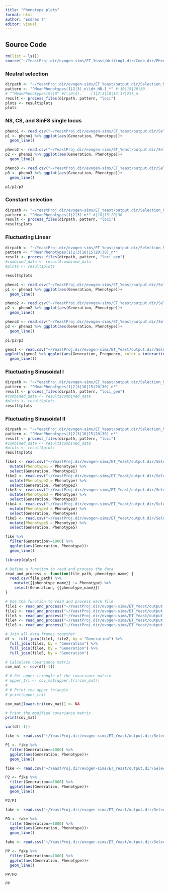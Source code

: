 ```yaml
---
title: "Phenotype plots"
format: html
author: "Esdras T"
editor: visual
---
```


## Source Code

```r
rm(list = ls())
source('~/YeastProj.dir/evogen-sims/ET_Yeast/Writing1.dir/Code.dir/PhenotypePlotCode.R')
```

### Neutral selection

```r
dirpath <- "~/YeastProj.dir/evogen-sims/ET_Yeast/output.dir/Selection_Models/WF.dir/NS.dir/"
pattern <- "^MeanPhenotypes(1|2|3)_n\\d+_H0.1_*" #|10|15|20|30
# "^MeanPhenotypes15\\D" #(\\D|$).    (1|2|3|10|13|17|21)_n
result <- process_files(dirpath, pattern, "loci")
plots <- result$plots
plots

```

### NS, CS, and SinFS single locus

```r
pheno1 <- read.csv("~/YeastProj.dir/evogen-sims/ET_Yeast/output.dir/Selection_Models/WF.dir/NS.dir/MeanPhenotypes1_n1_H0.8.csv")
p1 <- pheno1 %>% ggplot(aes(Generation, Phenotype))+
  geom_line()

pheno2 <- read.csv("~/YeastProj.dir/evogen-sims/ET_Yeast/output.dir/Selection_Models/WF.dir/CS.dir/MeanPhenotypes1_n1_H0.8SD2.csv")
p2 <- pheno2 %>% ggplot(aes(Generation, Phenotype))+
  geom_line()

pheno3 <- read.csv("~/YeastProj.dir/evogen-sims/ET_Yeast/output.dir/Selection_Models/WF.dir/SinFSGen.dir/MeanPhenotypes1_n1_H0.8SD2.csv")
p3 <- pheno3 %>% ggplot(aes(Generation, Phenotype))+
  geom_line()

p1/p2/p3
```

### Constant selection

```r
dirpath <- "~/YeastProj.dir/evogen-sims/ET_Yeast/output.dir/Selection_Models/WF.dir/CS.dir/"
pattern <- "^MeanPhenotypes(1|2|3)_n*" #|10|15|20|30
result <- process_files(dirpath, pattern, "loci")
result$plots

```

### Fluctuating Linear

```r
dirpath <- "~/YeastProj.dir/evogen-sims/ET_Yeast/output.dir/Selection_Models/WF.dir/LinFS.dir/"
pattern <- "^MeanPhenotypes(1|2|3|10|15|20|30)_n*"
result <- process_files(dirpath, pattern, "loci_gen")
#combined_data <- result$combined_data
#plots <- result$plots

result$plots

```

```r
pheno1 <- read.csv("~/YeastProj.dir/evogen-sims/ET_Yeast/output.dir/Selection_Models/WF.dir/LinFS.dir/MeanPhenotypes10_n1_H0.1SD1Gen10.csv")
p1 <- pheno1 %>% ggplot(aes(Generation, Phenotype))+
  geom_line()

pheno2 <- read.csv("~/YeastProj.dir/evogen-sims/ET_Yeast/output.dir/Selection_Models/WF.dir/LinFS.dir/MeanPhenotypes10_n1_H0.5SD1Gen10.csv")
p2 <- pheno2 %>% ggplot(aes(Generation, Phenotype))+
  geom_line()

pheno3 <- read.csv("~/YeastProj.dir/evogen-sims/ET_Yeast/output.dir/Selection_Models/WF.dir/LinFS.dir/MeanPhenotypes10_n1_H0.8SD1Gen10.csv")
p3 <- pheno3 %>% ggplot(aes(Generation, Phenotype))+
  geom_line()

p1/p2/p3
```

```r
geno1 <- read.csv("~/YeastProj.dir/evogen-sims/ET_Yeast/output.dir/Selection_Models/WF.dir/LinFS.dir/genome10_n10_H0.1SD4Gen10.csv")
ggplotly(geno1 %>% ggplot(aes(Generation, Frequency, color = interaction(Position,Effect), group = interaction(Position,Effect), linetypes = interaction(Position,Effect)))+
  geom_line())
```

### Fluctuating Sinusoidal I

```r
dirpath <- "~/YeastProj.dir/evogen-sims/ET_Yeast/output.dir/Selection_Models/WF.dir/SinFS.dir/"
pattern <- "^MeanPhenotypes(1|2|3|10|15|20|30)_n*"
result <- process_files(dirpath, pattern, "loci_gen")
#combined_data <- result$combined_data
#plots <- result$plots
result$plots


```

### Fluctuating Sinusoidal II

```r
dirpath <- "~/YeastProj.dir/evogen-sims/ET_Yeast/output.dir/Selection_Models/WF.dir/SinFSGen.dir/" 
pattern <- "^MeanPhenotypes(1|2|3|10|15|20|30)_n*" 
result <- process_files(dirpath, pattern, "loci") 
#combined_data <- result$combined_data 
#plots <- result$plots 
result$plots

```

```r
fike1 <- read.csv("~/YeastProj.dir/evogen-sims/ET_Yeast/output.dir/Selection_Models/WF.dir/LinFS.dir/MeanPhenotypes1_n1_H0.1SD1Gen10.csv") %>% 
  mutate(Phenotype1 = Phenotype) %>% 
  select(Generation, Phenotype1)
fike2 <- read.csv("~/YeastProj.dir/evogen-sims/ET_Yeast/output.dir/Selection_Models/WF.dir/LinFS.dir/MeanPhenotypes1_n10_H0.1SD1Gen10.csv") %>% 
  mutate(Phenotype2 = Phenotype) %>% 
  select(Generation, Phenotype2)
fike3 <- read.csv("~/YeastProj.dir/evogen-sims/ET_Yeast/output.dir/Selection_Models/WF.dir/LinFS.dir/MeanPhenotypes1_n70_H0.1SD1Gen10.csv") %>% 
  mutate(Phenotype3 = Phenotype) %>% 
  select(Generation, Phenotype3)
fike4 <- read.csv("~/YeastProj.dir/evogen-sims/ET_Yeast/output.dir/Selection_Models/WF.dir/LinFS.dir/MeanPhenotypes1_n100_H0.1SD1Gen10.csv") %>% 
  mutate(Phenotype4 = Phenotype) %>% 
  select(Generation, Phenotype4)
fike5 <- read.csv("~/YeastProj.dir/evogen-sims/ET_Yeast/output.dir/Selection_Models/WF.dir/LinFS.dir/MeanPhenotypes1_n300_H0.1SD1Gen10.csv") %>% 
  mutate(Phenotype5 = Phenotype) %>% 
  select(Generation, Phenotype5)

fike %>% 
  filter(Generation>=1000) %>% 
  ggplot(aes(Generation, Phenotype))+
  geom_line()
```

```r
library(dplyr)

# Define a function to read and process the data
read_and_process <- function(file_path, phenotype_name) {
  read.csv(file_path) %>%
    mutate({{phenotype_name}} := Phenotype) %>%
    select(Generation, {{phenotype_name}})
}

# Use the function to read and process each file
file1 <- read_and_process("~/YeastProj.dir/evogen-sims/ET_Yeast/output.dir/Selection_Models/WF.dir/LinFS.dir/MeanPhenotypes1_n1_H0.1SD1Gen10.csv", "Phenotype1")
file2 <- read_and_process("~/YeastProj.dir/evogen-sims/ET_Yeast/output.dir/Selection_Models/WF.dir/LinFS.dir/MeanPhenotypes1_n10_H0.1SD1Gen10.csv", "Phenotype2")
file3 <- read_and_process("~/YeastProj.dir/evogen-sims/ET_Yeast/output.dir/Selection_Models/WF.dir/LinFS.dir/MeanPhenotypes1_n70_H0.1SD1Gen10.csv", "Phenotype3")
file4 <- read_and_process("~/YeastProj.dir/evogen-sims/ET_Yeast/output.dir/Selection_Models/WF.dir/LinFS.dir/MeanPhenotypes1_n100_H0.1SD1Gen10.csv", "Phenotype4")
file5 <- read_and_process("~/YeastProj.dir/evogen-sims/ET_Yeast/output.dir/Selection_Models/WF.dir/LinFS.dir/MeanPhenotypes1_n300_H0.1SD1Gen10.csv", "Phenotype5")

# Join all data frames together
df <- full_join(file1, file2, by = "Generation") %>%
  full_join(file3, by = "Generation") %>%
  full_join(file4, by = "Generation") %>%
  full_join(file5, by = "Generation")

```

```r
# Calculate covariance matrix
cov_mat <- cov(df[-1])

# # Get upper triangle of the covariance matrix
# upper_tri <- cov_mat[upper.tri(cov_mat)]
# 
# # Print the upper triangle
# print(upper_tri)

cov_mat[lower.tri(cov_mat)] <- NA

# Print the modified covariance matrix
print(cov_mat)

```

```r
var(df[-1])
```

```r
fike <- read.csv("~/YeastProj.dir/evogen-sims/ET_Yeast/output.dir/Selection_Models/WF.dir/SinFSGen.dir/MeanPhenotypes1_n300_H0.1SD1.csv")

P1 <- fike %>% 
  filter(Generation>=1000) %>% 
  ggplot(aes(Generation, Phenotype))+
  geom_line()
```

```r
fike <- read.csv("~/YeastProj.dir/evogen-sims/ET_Yeast/output.dir/Selection_Models/WF.dir/CS.dir/MeanPhenotypes1_n300_H0.1SD1.csv")

P2 <- fike %>% 
  filter(Generation>=1000) %>% 
  ggplot(aes(Generation, Phenotype))+
  geom_line()
```

```r
P2/P1
```

```r
fake <- read.csv("~/YeastProj.dir/evogen-sims/ET_Yeast/output.dir/Selection_Models/WF.dir/SinFSGen.dir/MeanPhenotypes1_n10_H0.1SD4.csv")

PO <- fake %>% 
  filter(Generation>=1000) %>% 
  ggplot(aes(Generation, Phenotype))+
  geom_line()
```

```r
fake <- read.csv("~/YeastProj.dir/evogen-sims/ET_Yeast/output.dir/Selection_Models/WF.dir/CS.dir/MeanPhenotypes1_n10_H0.1SD4.csv")

PP <- fake %>% 
  filter(Generation>=1000) %>% 
  ggplot(aes(Generation, Phenotype))+
  geom_line()
```

```r
PP/PO
```

```r
PP
```
